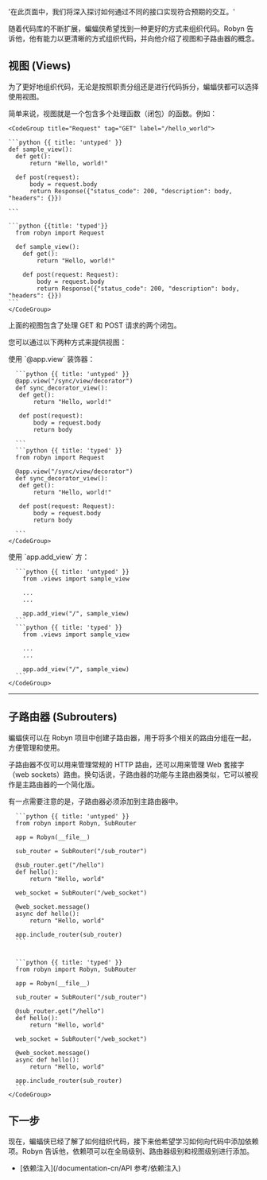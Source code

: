   '在此页面中，我们将深入探讨如何通过不同的接口实现符合预期的交互。'

随着代码库的不断扩展，蝙蝠侠希望找到一种更好的方式来组织代码。Robyn 告诉他，他有能力以更清晰的方式组织代码，并向他介绍了视图和子路由器的概念。

## 视图 (Views)

<Row>
<Col>
为了更好地组织代码，无论是按照职责分组还是进行代码拆分，蝙蝠侠都可以选择使用视图。

简单来说，视图就是一个包含多个处理函数（闭包）的函数。例如：

</Col>
  <Col sticky>

    <CodeGroup title="Request" tag="GET" label="/hello_world">

    ```python {{ title: 'untyped' }}
    def sample_view():
      def get():
          return "Hello, world!"

      def post(request):
          body = request.body
          return Response({"status_code": 200, "description": body, "headers": {}})

    ```

    ```python {{title: 'typed'}}
      from robyn import Request

      def sample_view():
        def get():
            return "Hello, world!"

        def post(request: Request):
            body = request.body
            return Response({"status_code": 200, "description": body, "headers": {}})
    ```
    </CodeGroup>

  </Col>
</Row>
上面的视图包含了处理 GET 和 POST 请求的两个闭包。

您可以通过以下两种方式来提供视图：

<Row>

  <Col>
  使用 `@app.view` 装饰器：
  </Col>
  <Col sticky>
    <CodeGroup title="Request" tag="GET" label="/hello_world">

      ```python {{ title: 'untyped' }}
      @app.view("/sync/view/decorator")
      def sync_decorator_view():
       def get():
           return "Hello, world!"

       def post(request):
           body = request.body
           return body

      ```
      ```python {{ title: 'typed' }}
      from robyn import Request

      @app.view("/sync/view/decorator")
      def sync_decorator_view():
       def get():
           return "Hello, world!"

       def post(request: Request):
           body = request.body
           return body

      ```
    </CodeGroup>

  </Col>
</Row>

<Row>
  <Col>
  使用 `app.add_view` 方：
  </Col>
  <Col sticky>
    <CodeGroup title="Request" tag="GET" label="/hello_world">

      ```python {{ title: 'untyped' }}
        from .views import sample_view

        ...
        ...

        app.add_view("/", sample_view)
      ```
      ```python {{ title: 'typed' }}
        from .views import sample_view

        ...
        ...

        app.add_view("/", sample_view)
      ```
    </CodeGroup>

  </Col>
</Row>

---

## 子路由器 (Subrouters)

<Row>

  <Col>

蝙蝠侠可以在 Robyn 项目中创建子路由器，用于将多个相关的路由分组在一起，方便管理和使用。

子路由器不仅可以用来管理常规的 HTTP 路由，还可以用来管理 Web 套接字（web sockets）路由。换句话说，子路由器的功能与主路由器类似，它可以被视作是主路由器的一个简化版。

有一点需要注意的是，子路由器必须添加到主路由器中。

  </Col>
  <Col sticky>
    <CodeGroup title="Request" tag="GET" label="/hello_world">

      ```python {{ title: 'untyped' }}
      from robyn import Robyn, SubRouter

      app = Robyn(__file__)

      sub_router = SubRouter("/sub_router")

      @sub_router.get("/hello")
      def hello():
          return "Hello, world"

      web_socket = SubRouter("/web_socket")

      @web_socket.message()
      async def hello():
          return "Hello, world"

      app.include_router(sub_router)
      ```


      ```python {{ title: 'typed' }}
      from robyn import Robyn, SubRouter

      app = Robyn(__file__)

      sub_router = SubRouter("/sub_router")

      @sub_router.get("/hello")
      def hello():
          return "Hello, world"

      web_socket = SubRouter("/web_socket")

      @web_socket.message()
      async def hello():
          return "Hello, world"

      app.include_router(sub_router)
      ```
    </CodeGroup>

  </Col>
</Row>

## 下一步

现在，蝙蝠侠已经了解了如何组织代码，接下来他希望学习如何向代码中添加依赖项。Robyn 告诉他，依赖项可以在全局级别、路由器级别和视图级别进行添加。

- [依赖注入](/documentation-cn/API 参考/依赖注入)
